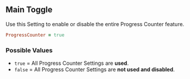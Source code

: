 ## Main Toggle

Use this Setting to enable or disable the entire Progress Counter feature.

```ruby 
ProgressCounter = true 
```

### Possible Values

- `true` = All Progress Counter Settings are **<Gn>used</Gn>**.
- `false` = All Progress Counter Settings are **<Rd>not used and disabled</Rd>**.
